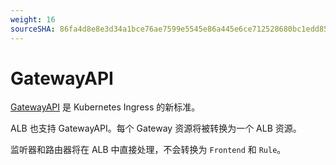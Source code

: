 ```yaml
---
weight: 16
sourceSHA: 86fa4d8e8e3d34a1bce76ae7599e5545e86a445e6ce712528680bc1edd85aba0
---
```


# GatewayAPI

[GatewayAPI](https://gateway-api.sigs.k8s.io/) 是 Kubernetes Ingress 的新标准。

ALB 也支持 GatewayAPI。每个 Gateway 资源将被转换为一个 ALB 资源。

监听器和路由器将在 ALB 中直接处理，不会转换为 `Frontend` 和 `Rule`。
